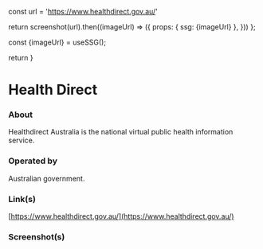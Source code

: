 
const url = 'https://www.healthdirect.gov.au/'

return screenshot(url).then((imageUrl) => ({
props: { ssg: {imageUrl} },
}))
};

const {imageUrl} = useSSG();

return <ScreenshotImage imageUrl={imageUrl}/>
}

# Health Direct

### About

Healthdirect Australia is the national virtual public health information service.

### Operated by

Australian government.

### Link(s)

[https://www.healthdirect.gov.au/](https://www.healthdirect.gov.au/)

### Screenshot(s)

<Screenshot />
